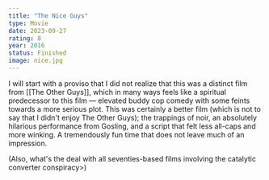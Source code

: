 ```yaml
---
title: "The Nice Guys"
type: Movie
date: 2023-09-27
rating: 8
year: 2016
status: Finished
image: nice.jpg
---
```


I will start with a proviso that I did not realize that this was a distinct film from [[The Other Guys]],
which in many ways feels like a spiritual predecessor to this film — elevated buddy cop comedy with some feints
towards a more serious plot. This was certainly a better film (which is not to say that I didn't enjoy The Other Guys);
the trappings of noir, an absolutely hilarious performance from Gosling, and a script that felt less all-caps and more
winking. A tremendously fun time that does not leave much of an impression.

(Also, what's the deal with all seventies-based films involving the catalytic converter conspiracy>)
